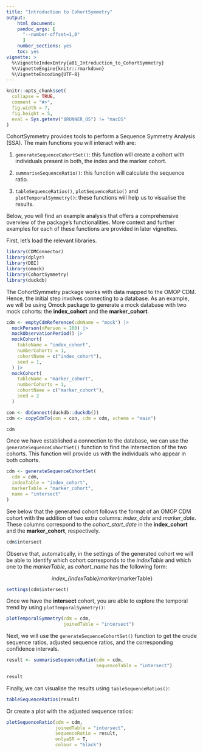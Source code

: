 ```yaml
---
title: "Introduction to CohortSymmetry"
output:
    html_document:
    pandoc_args: [
      "--number-offset=1,0"
      ]
    number_sections: yes
    toc: yes
vignette: >
  %\VignetteIndexEntry{a01_Introduction_to_CohortSymmetry}
  %\VignetteEngine{knitr::rmarkdown}
  %\VignetteEncoding{UTF-8}
---
```


```r
knitr::opts_chunk$set(
  collapse = TRUE,
  comment = "#>",
  fig.width = 7,
  fig.height = 5,
  eval = Sys.getenv("$RUNNER_OS") != "macOS"
)
```

CohortSymmetry provides tools to perform a Sequence Symmetry Analysis (SSA). The main functions you will interact with are:

1.  `generateSequenceCohortSet()`: this function will create a cohort with individuals present in both, the index and the marker cohort.

2.  `summariseSequenceRatio()`: this function will calculate the sequence ratio.

3.  `tableSequenceRatios()`, `plotSequenceRatio()` and `plotTemporalSymmetry()`: these functions will help us to visualise the results.

Below, you will find an example analysis that offers a comprehensive overview of the package's functionalities. More context and further examples for each of these functions are provided in later vignettes.

First, let’s load the relevant libraries.

```r
library(CDMConnector)
library(dplyr)
library(DBI)
library(omock)
library(CohortSymmetry)
library(duckdb)
```

The CohortSymmetry package works with data mapped to the OMOP CDM. Hence, the initial step involves connecting to a database. As an example, we will be using Omock package to generate a mock database with two mock cohorts: the **index_cohort** and the **marker_cohort**.

```r
cdm <- emptyCdmReference(cdmName = "mock") |>
  mockPerson(nPerson = 100) |>
  mockObservationPeriod() |>
  mockCohort(
    tableName = "index_cohort",
    numberCohorts = 1,
    cohortName = c("index_cohort"),
    seed = 1,
  ) |>
  mockCohort(
    tableName = "marker_cohort",
    numberCohorts = 1,
    cohortName = c("marker_cohort"), 
    seed = 2
  )

con <- dbConnect(duckdb::duckdb())
cdm <- copyCdmTo(con = con, cdm = cdm, schema = "main")

cdm
```

Once we have established a connection to the database, we can use the `generateSequenceCohortSet()` function to find the intersection of the two cohorts. This function will provide us with the individuals who appear in both cohorts.

```r
cdm <- generateSequenceCohortSet(
  cdm = cdm,
  indexTable = "index_cohort",
  markerTable = "marker_cohort",
  name = "intersect"
)
```

See below that the generated cohort follows the format of an OMOP CDM cohort with the addition of two extra columns: *index_date* and *marker_date*. These columns correspond to the *cohort_start_date* in the **index_cohort** and the **marker_cohort**, respectively.

```r
cdm$intersect
```

Observe that, automatically, in the settings of the generated cohort we will be able to identify which cohort corresponds to the *indexTable* and which one to the *markerTable*, as *cohort_name* has the following form:

<center>
*index\_{indexTable}marker*{markerTable}
</center>
```r
settings(cdm$intersect)
```

Once we have the **intersect** cohort, you are able to explore the temporal trend by using `plotTemporalSymmetry()`:
```r
plotTemporalSymmetry(cdm = cdm,
                     joinedTable = "intersect")
```

Next, we will use the `generateSequenceCohortSet()` function to get the crude sequence ratios, adjusted sequence ratios, and the corresponding confidence intervals. 
```r
result <- summariseSequenceRatio(cdm = cdm,
                                 sequenceTable = "intersect")

result
```
Finally, we can visualise the results using `tableSequenceRatios()`:
```r
tableSequenceRatios(result)
```
Or create a plot with the adjusted sequence ratios:

```r
plotSequenceRatio(cdm = cdm,
                  joinedTable = "intersect",
                  sequenceRatio = result,
                  onlyaSR = T,
                  colour = "black")
```
